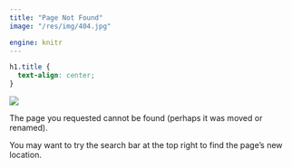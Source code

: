```yaml
---
title: "Page Not Found"
image: "/res/img/404.jpg"

engine: knitr
---
```


```css
h1.title {
  text-align: center;
}
```

![](/res/img/404.jpg){fig-align="center"}

::::{.center}


The page you requested cannot be found (perhaps it was moved or renamed).

You may want to try the search bar at the top right to find the page's new location.

::::
